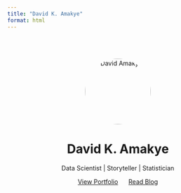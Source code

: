 ```yaml
---
title: "David K. Amakye"
format: html
---
```


<div class="hero" style="text-align:center; padding:50px;">
  <img src="assets/profile.jpeg" alt="David Amakye" style="border-radius:50%; width:150px;">
  <h1>David K. Amakye</h1>
  <p>Data Scientist | Storyteller | Statistician</p>
  <a href="#portfolio" class="btn" style="margin:10px;">View Portfolio</a>
  <a href="#blog" class="btn" style="margin:10px;">Read Blog</a>
</div>
